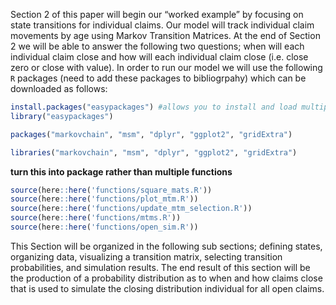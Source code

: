 Section 2 of this paper will begin our "worked example" by focusing on state transitions for individual claims. Our model will track individual claim movements by age using Markov Transition Matrices. At the end of Section 2 we will be able to answer the following two questions; when will each individual claim close and how will each individual claim close (i.e. close zero or close with value). In order to run our model we will use the following `R` packages (need to add these packages to bibliogrpahy) which can be downloaded as follows:

```r
install.packages("easypackages") #allows you to install and load multiple packages at once
library("easypackages")

packages("markovchain", "msm", "dplyr", "ggplot2", "gridExtra")

libraries("markovchain", "msm", "dplyr", "ggplot2", "gridExtra")
```

**turn this into package rather than multiple functions**
```r
source(here::here('functions/square_mats.R'))
source(here::here('functions/plot_mtm.R'))
source(here::here('functions/update_mtm_selection.R'))
source(here::here('functions/mtms.R'))
source(here::here('functions/open_sim.R'))
```

This Section will be organized in the following sub sections; defining states, organizing data, visualizing a transition matrix, selecting transition probabilities, and simulation results. The end result of this section will be the production of a probability distribution as to when and how claims close that is used to simulate the closing distribution individual for all open claims.